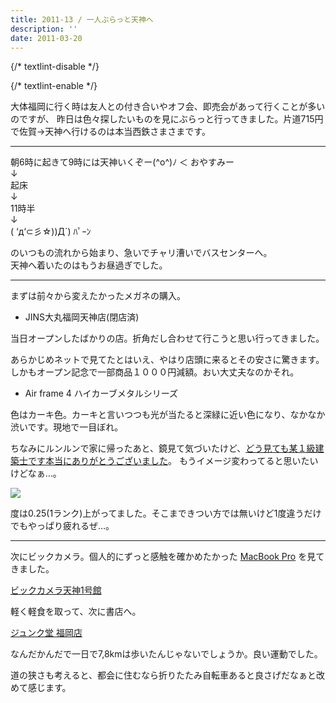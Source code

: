 ```yaml
---
title: 2011-13 / 一人ぶらっと天神へ
description: ''
date: 2011-03-20
---
```


{/* textlint-disable */}


{/* textlint-enable */}

大体福岡に行く時は友人との付き合いやオフ会、即売会があって行くことが多いのですが、
昨日は色々探したいものを見にぶらっと行ってきました。片道715円で佐賀→天神へ行けるのは本当西鉄さまさまです。

----

朝6時に起きて9時には天神いくぞー(^o^)ﾉ ＜ おやすみー  
↓  
起床  
↓  
11時半  
↓  
( ‘д‘⊂彡☆))Д´) ﾊﾟｰﾝ


のいつもの流れから始まり、急いでチャリ漕いでバスセンターへ。  
天神へ着いたのはもうお昼過ぎでした。

----

まずは前々から変えたかったメガネの購入。

- JINS大丸福岡天神店(閉店済)

当日オープンしたばかりの店。折角だし合わせて行こうと思い行ってきました。

あらかじめネットで見てたとはいえ、やはり店頭に来るとその安さに驚きます。しかもオープン記念で一部商品１０００円減額。おい大丈夫なのかそれ。

- Air frame 4 ハイカーブメタルシリーズ

色はカーキ色。カーキと言いつつも光が当たると深緑に近い色になり、なかなか渋いです。現地で一目ぼれ。

ちなみにルンルンで家に帰ったあと、鏡見て気づいたけど、[どう見ても某１級建築士です本当にありがとうございました](https://www.google.com/search?q=%E5%A7%89%E6%AD%AF%E7%A7%80%E6%AC%A1&tbm=isch)。
もうイメージ変わってると思いたいけどなぁ…。

![](/img/blog/2011-13/20121230175029.jpeg)

度は0.25(1ランク)上がってました。そこまできつい方では無いけど1度違うだけでもやっぱり疲れるぜ…。

----

次にビックカメラ。個人的にずっと感触を確かめたかった [MacBook Pro](https://www.apple.com/jp/macbook-pro/) を見てきました。

[ビックカメラ天神1号館](https://www.biccamera.com/bc/i/shop/shoplist/shop026.jsp)

軽く軽食を取って、次に書店へ。

[ジュンク堂 福岡店](https://honto.jp/store/detail_1570028_14HB320.html)

なんだかんだで一日で7,8kmは歩いたんじゃないでしょうか。良い運動でした。

道の狭さも考えると、都会に住むなら折りたたみ自転車あると良さげだなぁと改めて感じます。
